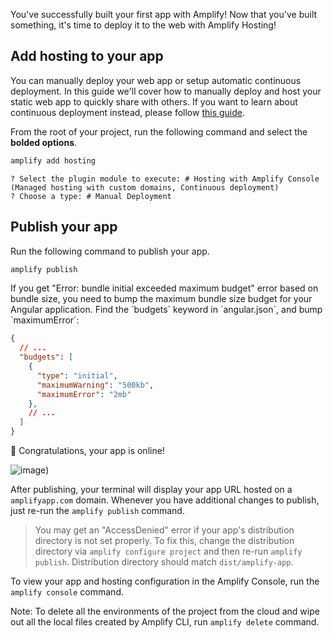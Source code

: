 You've successfully built your first app with Amplify! Now that you've built something, it's time to deploy it to the web with Amplify Hosting!

## Add hosting to your app
You can manually deploy your web app or setup automatic continuous deployment. In this guide we'll cover how to manually deploy and host your static web app to quickly share with others. If you want to learn about continuous deployment instead, please follow [this guide](https://docs.aws.amazon.com/amplify/latest/userguide/multi-environments.html#standard).

From the root of your project, run the following command and select the **bolded options**. 
```bash
amplify add hosting
```

```console
? Select the plugin module to execute: # Hosting with Amplify Console (Managed hosting with custom domains, Continuous deployment)
? Choose a type: # Manual Deployment
```

## Publish your app

Run the following command to publish your app.

```bash
amplify publish
```

<Callout>
  If you get "Error: bundle initial exceeded maximum budget" error based on bundle size, you need to bump the maximum bundle size budget for your Angular application. Find the `budgets` keyword in `angular.json`, and bump `maximumError`:

```json
{
  // ...
  "budgets": [
    {
      "type": "initial",
      "maximumWarning": "500kb",
      "maximumError": "2mb"
    },
    // ...
  ]
}
```
</Callout>

👏 Congratulations, your app is online!

![image](/images/browser-published-updated.png))

After publishing, your terminal will display your app URL hosted on a `amplifyapp.com` domain. Whenever you have additional changes to publish, just re-run the `amplify publish` command.

> You may get an "AccessDenied" error if your app's distribution directory is not set properly. To fix this, change the distribution directory via `amplify configure project` and then re-run `amplify publish`. Distribution directory should match `dist/amplify-app`.

To view your app and hosting configuration in the Amplify Console, run the `amplify console` command.

Note: To delete all the environments of the project from the cloud and wipe out all the local files created by Amplify CLI, run `amplify delete` command.